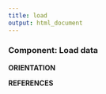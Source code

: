 ```yaml
---
title: load
output: html_document
---
```


### **Component: Load data**

  **ORIENTATION**

  **REFERENCES**
